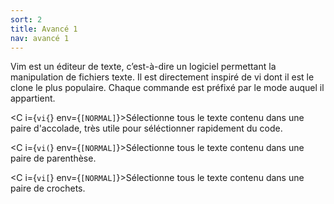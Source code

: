 ```yaml
---
sort: 2
title: Avancé 1
nav: avancé 1
---
```


Vim est un éditeur de texte, c’est-à-dire un logiciel permettant la manipulation de fichiers texte. Il est directement inspiré de vi dont il est le clone le plus populaire. Chaque commande est préfixé par le mode auquel il appartient.

<C i={`vi{`} env={`[NORMAL]`}>Sélectionne tous le texte contenu dans une paire d'accolade, très utile pour séléctionner rapidement du code.</C>

<C i={`vi(`} env={`[NORMAL]`}>Sélectionne tous le texte contenu dans une paire de parenthèse.</C>

<C i={`vi[`} env={`[NORMAL]`}>Sélectionne tous le texte contenu dans une paire de crochets.</C>